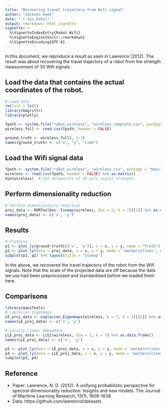 ```yaml
---
title: "Recovering travel trajectory from Wifi signal"
author: "Jackson Kwok"
date: "`r Sys.Date()`"
output: rmarkdown::html_vignette
vignette: >
  %\VignetteIndexEntry{Robot Wifi}
  %\VignetteEngine{knitr::rmarkdown}
  %\VignetteEncoding{UTF-8}
---
```


In this document, we reproduce a result as seen in Lawrence (2012). The result was about recovering the travel trajectory of a robot from the strength measurement of 30 Wifi signals. 

## Load the data that contains the actual coordinates of the robot.
```r
# Load data
rm(list = ls())
library(magrittr)
library(plotly)

fpath <- system.file("robot_wireless", "wireless_complete.csv", package = "maniTools")
wireless_full <- read.csv(fpath, header = FALSE)

ground_truth <- wireless_full[, 1:3]
names(ground_truth) <- c("x", "y", "time")
```


## Load the Wifi signal data
```r
fpath <- system.file("robot_wireless", "wireless.csv", package = "maniTools")
wireless <- read.csv(fpath, header = FALSE) %>% as.matrix()
dim(wireless)  # 215 datapoints of 30 wifi signal strength.
```


## Perform dimensionality reduction
```r
# Perform dimensionality reduction
proj_data <- RDRToolbox::Isomap(wireless, dim = 2, k = 7)[[1]] %>% as.data.frame()
names(proj_data) <- c('x', 'y')
```


## Results
```r
# Plotting
p1 <- plot_ly(ground_truth[c('x', 'y')], x = x, y = y, name = "Truth")
p2 <- plot_ly(data = proj_data, x = x, y = y, mode = 'markers+lines', name = "Isomap")
subplot(p1, p2) %>% layout(title = "Isomap")
```

In the above, we recovered the travel trajectory of the robot from the Wifi signals. Note that the scale of the projected data are off because the data we use had been preprocessed and standardised before we loaded them here. 


## Comparisons
```r
library(maniTools)
# Laplacian Eigenmaps
LE_proj_data <- Laplacian_Eigenmaps(wireless, k = 7, d = 2)[[1]] %>% as.data.frame()
names(LE_proj_data) <- c('x', 'y')

# Locally Linear Embedding
LLE_proj_data <- LLE2(wireless, dim = 2, k = 7) %>% as.data.frame()
names(LLE_proj_data) <- c('x', 'y')

p3 <- plot_ly(data = LE_proj_data, x = x, y = y, mode = 'markers+lines', name = "Laplacian Eigenmaps")
p4 <- plot_ly(data = LLE_proj_data, x = x, y = y, mode = 'markers+lines', name = "Locally Linear Embedding")
subplot(p3, p4)
```


## Reference
- Paper: Lawrence, N. D. (2012). A unifying probabilistic perspective for spectral dimensionality reduction: Insights and new models. The Journal of Machine Learning Research, 13(1), 1609-1638.
- Data: https://github.com/lawrennd/datasets
